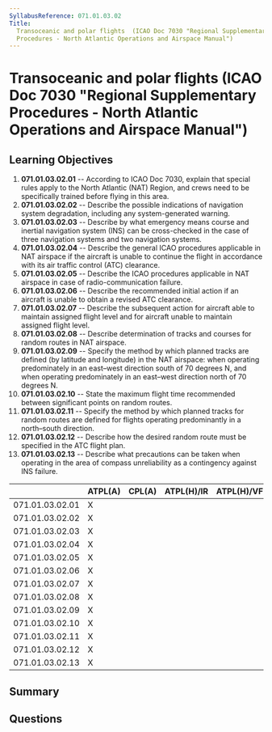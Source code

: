 ```yaml
---
SyllabusReference: 071.01.03.02
Title:
  Transoceanic and polar flights  (ICAO Doc 7030 "Regional Supplementary
  Procedures - North Atlantic Operations and Airspace Manual")
---
```


# Transoceanic and polar flights (ICAO Doc 7030 "Regional Supplementary Procedures - North Atlantic Operations and Airspace Manual")

## Learning Objectives

1.  **071.01.03.02.01** -- According to ICAO Doc 7030, explain that special rules
    apply to the North Atlantic (NAT) Region, and crews need to be specifically
    trained before flying in this area.
2.  **071.01.03.02.02** -- Describe the possible indications of navigation system
    degradation, including any system-generated warning.
3.  **071.01.03.02.03** -- Describe by what emergency means course and inertial
    navigation system (INS) can be cross-checked in the case of three navigation
    systems and two navigation systems.
4.  **071.01.03.02.04** -- Describe the general ICAO procedures applicable in NAT
    airspace if the aircraft is unable to continue the flight in accordance with
    its air traffic control (ATC) clearance.
5.  **071.01.03.02.05** -- Describe the ICAO procedures applicable in NAT
    airspace in case of radio-communication failure.
6.  **071.01.03.02.06** -- Describe the recommended initial action if an aircraft
    is unable to obtain a revised ATC clearance.
7.  **071.01.03.02.07** -- Describe the subsequent action for aircraft able to
    maintain assigned flight level and for aircraft unable to maintain assigned
    flight level.
8.  **071.01.03.02.08** -- Describe determination of tracks and courses for
    random routes in NAT airspace.
9.  **071.01.03.02.09** -- Specify the method by which planned tracks are defined
    (by latitude and longitude) in the NAT airspace: when operating predominately
    in an east–west direction south of 70 degrees N, and when operating
    predominately in an east–west direction north of 70 degrees N.
10. **071.01.03.02.10** -- State the maximum flight time recommended between
    significant points on random routes.
11. **071.01.03.02.11** -- Specify the method by which planned tracks for random
    routes are defined for flights operating predominantly in a north–south
    direction.
12. **071.01.03.02.12** -- Describe how the desired random route must be
    specified in the ATC flight plan.
13. **071.01.03.02.13** -- Describe what precautions can be taken when operating
    in the area of compass unreliability as a contingency against INS failure.

|                 | ATPL(A) | CPL(A) | ATPL(H)/IR | ATPL(H)/VFR | CPL(H) | IR | CBIR(A) |
| --------------- | ------- | ------ | ---------- | ----------- | ------ | -- | ------- |
| 071.01.03.02.01 | X       |        |            |             |        |    |         |
| 071.01.03.02.02 | X       |        |            |             |        |    |         |
| 071.01.03.02.03 | X       |        |            |             |        |    |         |
| 071.01.03.02.04 | X       |        |            |             |        |    |         |
| 071.01.03.02.05 | X       |        |            |             |        |    |         |
| 071.01.03.02.06 | X       |        |            |             |        |    |         |
| 071.01.03.02.07 | X       |        |            |             |        |    |         |
| 071.01.03.02.08 | X       |        |            |             |        |    |         |
| 071.01.03.02.09 | X       |        |            |             |        |    |         |
| 071.01.03.02.10 | X       |        |            |             |        |    |         |
| 071.01.03.02.11 | X       |        |            |             |        |    |         |
| 071.01.03.02.12 | X       |        |            |             |        |    |         |
| 071.01.03.02.13 | X       |        |            |             |        |    |         |

## Summary

## Questions
